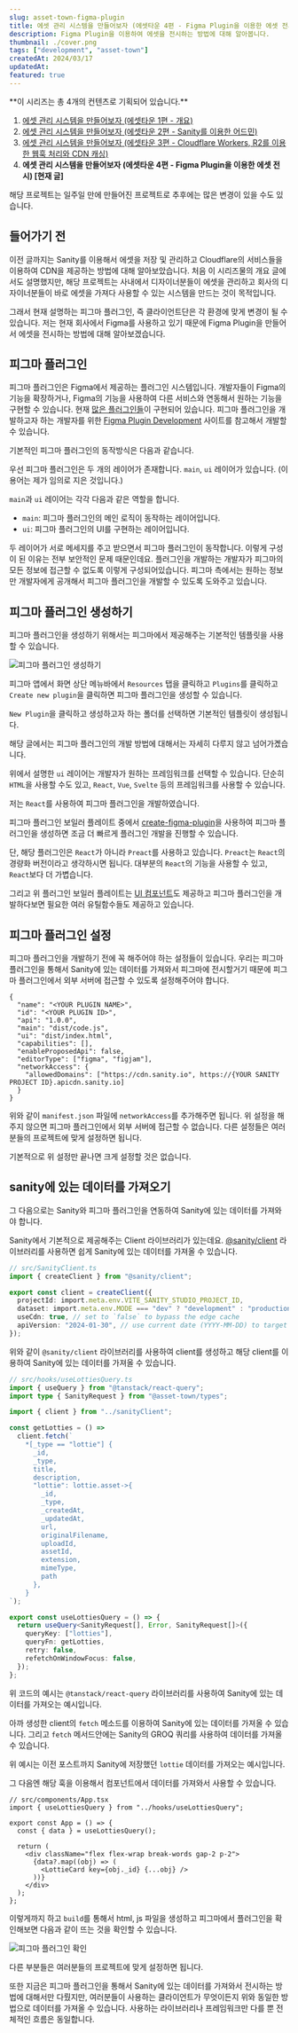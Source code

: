 ```yaml
---
slug: asset-town-figma-plugin
title: 에셋 관리 시스템을 만들어보자 (에셋타운 4편 - Figma Plugin을 이용한 에셋 전시)
description: Figma Plugin을 이용하여 에셋을 전시하는 방법에 대해 알아봅니다.
thumbnail: ./cover.png
tags: ["development", "asset-town"]
createdAt: 2024/03/17
updatedAt:
featured: true
---
```


<Callout type="info">
**이 시리즈는 총 4개의 컨텐츠로 기획되어 있습니다.**

1. [에셋 관리 시스템을 만들어보자 (에셋타운 1편 - 개요)](https://junghyeonsu.com/posts/asset-town-introduction/)
2. [에셋 관리 시스템을 만들어보자 (에셋타운 2편 - Sanity를 이용한 어드민)](https://junghyeonsu.com/posts/asset-town-admin-with-sanity/)
3. [에셋 관리 시스템을 만들어보자 (에셋타운 3편 - Cloudflare Workers, R2를 이용한 웹훅 처리와 CDN 캐싱)](https://junghyeonsu.com/posts/asset-town-provide-cdn-using-webhook-and-cloudflare/)
4. **에셋 관리 시스템을 만들어보자 (에셋타운 4편 - Figma Plugin을 이용한 에셋 전시) [현재 글]**
</Callout>

<Callout type="danger">
해당 프로젝트는 일주일 만에 만들어진 프로젝트로 추후에는 많은 변경이 있을 수도 있습니다.
</Callout>

## 들어가기 전

이전 글까지는 Sanity를 이용해서 에셋을 저장 및 관리하고 Cloudflare의 서비스들을 이용하여 CDN을 제공하는 방법에 대해 알아보았습니다.
처음 이 시리즈물의 개요 글에서도 설명했지만, 해당 프로젝트는 사내에서 디자이너분들이 에셋을 관리하고
회사의 디자이너분들이 바로 에셋을 가져다 사용할 수 있는 시스템을 만드는 것이 목적입니다.

그래서 현재 설명하는 피그마 플러그인, 즉 클라이언트단은 각 환경에 맞게 변경이 될 수 있습니다.
저는 현재 회사에서 Figma를 사용하고 있기 때문에 Figma Plugin을 만들어서 에셋을 전시하는 방법에 대해 알아보겠습니다.

## 피그마 플러그인

피그마 플러그인은 Figma에서 제공하는 플러그인 시스템입니다.
개발자들이 Figma의 기능을 확장하거나, Figma의 기능을 사용하여 다른 서비스와 연동해서 원하는 기능을 구현할 수 있습니다.
현재 [많은 플러그인들](https://www.figma.com/community/plugins)이 구현되어 있습니다.
피그마 플러그인을 개발하고자 하는 개발자를 위한 [Figma Plugin Development](https://www.figma.com/plugin-docs/) 사이트를 참고해서 개발할 수 있습니다.

기본적인 피그마 플러그인의 동작방식은 다음과 같습니다.

우선 피그마 플러그인은 두 개의 레이어가 존재합니다.
`main`, `ui` 레이어가 있습니다. (이 용어는 제가 임의로 지은 것입니다.)

`main`과 `ui` 레이어는 각각 다음과 같은 역할을 합니다.

- `main`: 피그마 플러그인의 메인 로직이 동작하는 레이어입니다.
- `ui`: 피그마 플러그인의 UI를 구현하는 레이어입니다.

두 레이어가 서로 메세지를 주고 받으면서 피그마 플러그인이 동작합니다.
이렇게 구성이 된 이유는 전부 보안적인 문제 때문인데요.
플러그인을 개발하는 개발자가 피그마의 모든 정보에 접근할 수 없도록 이렇게 구성되어있습니다.
피그마 측에서는 원하는 정보만 개발자에게 공개해서 피그마 플러그인을 개발할 수 있도록 도와주고 있습니다.

## 피그마 플러그인 생성하기

피그마 플러그인을 생성하기 위해서는 피그마에서 제공해주는 기본적인 템플릿을 사용할 수 있습니다.

![피그마 플러그인 생성하기](./1.png)

피그마 앱에서 화면 상단 메뉴바에서 `Resources` 탭을 클릭하고
`Plugins`를 클릭하고 `Create new plugin`을 클릭하면 피그마 플러그인을 생성할 수 있습니다.

`New Plugin`을 클릭하고 생성하고자 하는 폴더를 선택하면 기본적인 템플릿이 생성됩니다.

해당 글에서는 피그마 플러그인의 개발 방법에 대해서는 자세히 다루지 않고 넘어가곘습니다.

위에서 설명한 `ui` 레이어는 개발자가 원하는 프레임워크를 선택할 수 있습니다.
단순히 `HTML`을 사용할 수도 있고, `React`, `Vue`, `Svelte` 등의 프레임워크를 사용할 수 있습니다.

저는 `React`를 사용하여 피그마 플러그인을 개발하였습니다.

피그마 플러그인 보일러 플레이트 중에서 [create-figma-plugin](https://yuanqing.github.io/create-figma-plugin/)을 사용하여 피그마 플러그인을 생성하면
조금 더 빠르게 플러그인 개발을 진행할 수 있습니다.

단, 해당 플러그인은 `React`가 아니라 `Preact`를 사용하고 있습니다.
`Preact`는 `React`의 경량화 버전이라고 생각하시면 됩니다.
대부분의 `React`의 기능을 사용할 수 있고, `React`보다 더 가볍습니다.

그리고 위 플러그인 보일러 플레이트는 [UI 컴포넌트](https://yuanqing.github.io/create-figma-plugin/storybook/)도 제공하고
피그마 플러그인을 개발하다보면 필요한 여러 유틸함수들도 제공하고 있습니다.

## 피그마 플러그인 설정

피그마 플러그인을 개발하기 전에 꼭 해주어야 하는 설정들이 있습니다.
우리는 피그마 플러그인을 통해서 Sanity에 있는 데이터를 가져와서 피그마에 전시할거기 때문에
피그마 플러그인에서 외부 서버에 접근할 수 있도록 설정해주어야 합니다.

```json,11-11
{
  "name": "<YOUR PLUGIN NAME>",
  "id": "<YOUR PLUGIN ID>",
  "api": "1.0.0",
  "main": "dist/code.js",
  "ui": "dist/index.html",
  "capabilities": [],
  "enableProposedApi": false,
  "editorType": ["figma", "figjam"],
  "networkAccess": {
    "allowedDomains": ["https://cdn.sanity.io", https://{YOUR SANITY PROJECT ID}.apicdn.sanity.io]
  }
}
```

위와 같이 `manifest.json` 파일에 `networkAccess`를 추가해주면 됩니다.
위 설정을 해주지 않으면 피그마 플러그인에서 외부 서버에 접근할 수 없습니다.
다른 설정들은 여러분들의 프로젝트에 맞게 설정하면 됩니다.

기본적으로 위 설정만 끝나면 크게 설정할 것은 없습니다.

## sanity에 있는 데이터를 가져오기

그 다음으로는 Sanity와 피그마 플러그인을 연동하여 Sanity에 있는 데이터를 가져와야 합니다.

Sanity에서 기본적으로 제공해주는 Client 라이브러리가 있는데요.
[@sanity/client](https://www.npmjs.com/package/@sanity/client) 라이브러리를 사용하면 쉽게 Sanity에 있는 데이터를 가져올 수 있습니다.

```typescript
// src/SanityClient.ts
import { createClient } from "@sanity/client";

export const client = createClient({
  projectId: import.meta.env.VITE_SANITY_STUDIO_PROJECT_ID,
  dataset: import.meta.env.MODE === "dev" ? "development" : "production",
  useCdn: true, // set to `false` to bypass the edge cache
  apiVersion: "2024-01-30", // use current date (YYYY-MM-DD) to target the latest API version
});
```

위와 같이 `@sanity/client` 라이브러리를 사용하여 client를 생성하고
해당 client를 이용하여 Sanity에 있는 데이터를 가져올 수 있습니다.

```typescript
// src/hooks/useLottiesQuery.ts
import { useQuery } from "@tanstack/react-query";
import type { SanityRequest } from "@asset-town/types";

import { client } from "../sanityClient";

const getLotties = () =>
  client.fetch(`
    *[_type == "lottie"] {
      _id,
      _type,
      title,
      description,
      "lottie": lottie.asset->{
        _id,
        _type,
        _createdAt,
        _updatedAt,
        url,
        originalFilename,
        uploadId,
        assetId,
        extension,
        mimeType,
        path
      },
    }
`);

export const useLottiesQuery = () => {
  return useQuery<SanityRequest[], Error, SanityRequest[]>({
    queryKey: ["lotties"],
    queryFn: getLotties,
    retry: false,
    refetchOnWindowFocus: false,
  });
};
```

위 코드의 예시는 `@tanstack/react-query` 라이브러리를 사용하여 Sanity에 있는 데이터를 가져오는 예시입니다.

아까 생성한 client의 `fetch` 메소드를 이용하여 Sanity에 있는 데이터를 가져올 수 있습니다.
그리고 `fetch` 메서드안에는 Sanity의 GROQ 쿼리를 사용하여 데이터를 가져올 수 있습니다.

위 예시는 이전 포스트까지 Sanity에 저장했던 `lottie` 데이터를 가져오는 예시입니다.

그 다음엔 해당 훅을 이용해서 컴포넌트에서 데이터를 가져와서 사용할 수 있습니다.

```tsx
// src/components/App.tsx
import { useLottiesQuery } from "../hooks/useLottiesQuery";

export const App = () => {
  const { data } = useLottiesQuery();

  return (
    <div className="flex flex-wrap break-words gap-2 p-2">
      {data?.map((obj) => (
        <LottieCard key={obj._id} {...obj} />
      ))}
    </div>
  );
};
```

이렇게까지 하고 `build`를 통해서 html, js 파일을 생성하고
피그마에서 플러그인을 확인해보면 다음과 같이 뜨는 것을 확인할 수 있습니다.

![피그마 플러그인 확인](./2.gif)

다른 부분들은 여러분들의 프로젝트에 맞게 설정하면 됩니다.

또한 지금은 피그마 플러그인을 통해서 Sanity에 있는 데이터를 가져와서 전시하는 방법에 대해서만 다뤘지만,
여러분들이 사용하는 클라이언트가 무엇이든지 위와 동일한 방법으로 데이터를 가져올 수 있습니다.
사용하는 라이브러리나 프레임워크만 다를 뿐 전체적인 흐름은 동일합니다.
